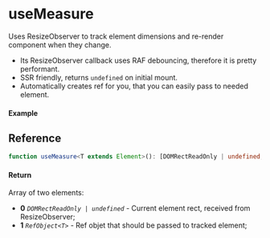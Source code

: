 
<Meta title="Sensor/useMeasure" />

# useMeasure

Uses ResizeObserver to track element dimensions and re-render component when they change.

- Its ResizeObserver callback uses RAF debouncing, therefore it is pretty performant.
- SSR friendly, returns `undefined` on initial mount.
- Automatically creates ref for you, that you can easily pass to needed element.

#### Example

<Canvas isColumn>
  <Story name="Example" story={Example} />
</Canvas>

## Reference

```ts
function useMeasure<T extends Element>(): [DOMRectReadOnly | undefined, RefObject<T>];
```

#### Return

Array of two elements:

- **0** _`DOMRectReadOnly | undefined`_ - Current element rect, received from ResizeObserver;
- **1** _`RefObject<T>`_ - Ref objet that should be passed to tracked element;
